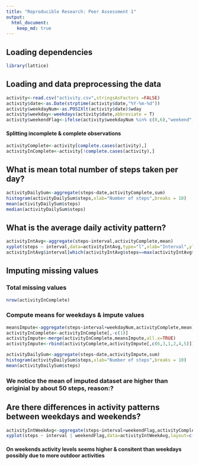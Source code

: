 ```yaml
---
title: "Reproducible Research: Peer Assessment 1"
output: 
  html_document:
    keep_md: true
---
```

## Loading dependencies
```r
library(lattice)
```


## Loading and data preprocessing the data
```r
activity<-read.csv("activity.csv",stringsAsFactors =FALSE)
activity$date<-as.Date(strptime(activity$date,"%Y-%m-%d"))
activity$weekdayNum<-as.POSIXlt(activity$date)$wday
activity$weekday<-weekdays(activity$date,abbreviate = T)
activity$weekendFlag<-ifelse(activity$weekdayNum %in% c(0,6),"weekend","weekday")
```
#### Splitting incomplete & complete observations
```r
activityComplete<-activity[complete.cases(activity),]
activityInComplete<-activity[!complete.cases(activity),]
```

## What is mean total number of steps taken per day?
```r
activityDailySum<-aggregate(steps~date,activityComplete,sum)
histogram(activityDailySum$steps,xlab="Number of steps",breaks = 10)
mean(activityDailySum$steps)
median(activityDailySum$steps)
```

## What is the average daily activity pattern?
```r
activityIntAvg<-aggregate(steps~interval,activityComplete,mean)
xyplot(steps ~ interval,data=activityIntAvg,type="l",xlab="Interval",ylab="Number of steps")
activityIntAvg$interval[which(activityIntAvg$steps==max(activityIntAvg$steps))]
```


## Imputing missing values

### Total missing values
```r
nrow(activityInComplete)
```
### Compute means for weekdays & impute values
```r
meansImpute<-aggregate(steps~interval+weekdayNum,activityComplete,mean)
activityInComplete<-activityInComplete[,-c(1)]
activityImpute<-merge(activityInComplete,meansImpute,all.x=TRUE)
activityImpute<-rbind(activityComplete,activityImpute[,c(6,3,1,2,4,5)])

activityDailySum<-aggregate(steps~date,activityImpute,sum)
histogram(activityDailySum$steps,xlab="Number of steps",breaks = 10)
mean(activityDailySum$steps)
```
### We notice the mean of imputed dataset are higher than originial by about 50 steps, reason:?

## Are there differences in activity patterns between weekdays and weekends?
```r
activityIntWeekAvg<-aggregate(steps~interval+weekendFlag,activityComplete,mean)
xyplot(steps ~ interval | weekendFlag,data=activityIntWeekAvg,layout=c(1,2),type="l",xlab="Interval",ylab="Number of steps")
```

#### On weekends activity levels seems higher & consitent than weekdays possibly due to more outdoor activities